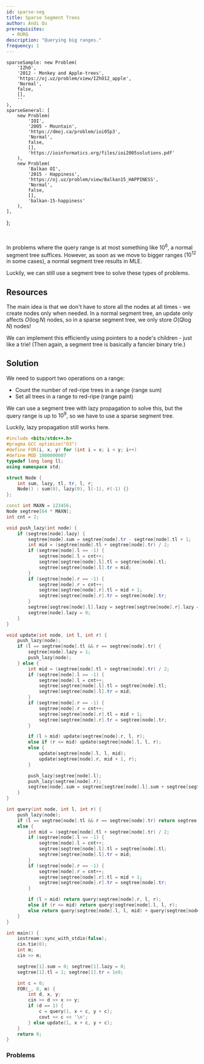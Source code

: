 ```yaml
---
id: sparse-seg
title: Sparse Segment Trees
author: Andi Qu
prerequisites:
  - RURQ
description: "Querying big ranges."
frequency: 1
---
```




	sparseSample: new Problem(
		'IZhO',
		'2012 - Monkey and Apple-trees',
		'https://oj.uz/problem/view/IZhO12_apple',
		'Normal',
		false,
		[],
		''
	),
	sparseGeneral: [
        new Problem(
            'IOI',
            '2005 - Mountain',
            'https://dmoj.ca/problem/ioi05p3',
            'Normal',
            false,
            [],
            'https://ioinformatics.org/files/ioi2005solutions.pdf'
        ),
		new Problem(
			'Balkan OI',
			'2015 - Happiness',
			'https://oj.uz/problem/view/Balkan15_HAPPINESS',
			'Normal',
			false,
			[],
			'balkan-15-happiness'
		),
	],
};

<FocusProblem problem={problems.sparseSample} />

<br />

In problems where the query range is at most something like $10^6$, a normal segment tree suffices. However, as soon as we move to bigger ranges ($10^{12}$ in some cases), a normal segment tree results in MLE.

Luckily, we can still use a segment tree to solve these types of problems.

## Resources

The main idea is that we don't have to store all the nodes at all times - we create nodes only when needed. In a normal segment tree, an update only affects $O(\log N)$ nodes, so in a sparse segment tree, we only store $O(Q \log N)$ nodes!

We can implement this efficiently using pointers to a node's children - just like a trie! (Then again, a segment tree is basically a fancier binary trie.)

<IncompleteSection />

<Resources>
    <Resource
        source="Benq"
        url="https://github.com/bqi343/USACO/blob/master/Implementations/content/data-structures/1D%20Range%20Queries%20(9.2)/SparseSeg%20(9.2).h"
        title="Implementation"
    />
</Resources>

## Solution

We need to support two operations on a range:

- Count the number of red-ripe trees in a range (range sum)
- Set all trees in a range to red-ripe (range paint)

We can use a segment tree with lazy propagation to solve this, but the query range is up to $10^9$, so we have to use a sparse segment tree.

Luckily, lazy propagation still works here.

<LanguageSection>

<CPPSection>

```cpp
#include <bits/stdc++.h>
#pragma GCC optimize("O3")
#define FOR(i, x, y) for (int i = x; i < y; i++)
#define MOD 1000000007
typedef long long ll;
using namespace std;

struct Node {
    int sum, lazy, tl, tr, l, r;
    Node() : sum(0), lazy(0), l(-1), r(-1) {}
};

const int MAXN = 123456;
Node segtree[64 * MAXN];
int cnt = 2;

void push_lazy(int node) {
    if (segtree[node].lazy) {
        segtree[node].sum = segtree[node].tr - segtree[node].tl + 1;
        int mid = (segtree[node].tl + segtree[node].tr) / 2;
        if (segtree[node].l == -1) {
            segtree[node].l = cnt++;
            segtree[segtree[node].l].tl = segtree[node].tl;
            segtree[segtree[node].l].tr = mid;
        }
        if (segtree[node].r == -1) {
            segtree[node].r = cnt++;
            segtree[segtree[node].r].tl = mid + 1;
            segtree[segtree[node].r].tr = segtree[node].tr;
        }
        segtree[segtree[node].l].lazy = segtree[segtree[node].r].lazy = 1;
        segtree[node].lazy = 0;
    }
}

void update(int node, int l, int r) {
    push_lazy(node);
    if (l == segtree[node].tl && r == segtree[node].tr) {
        segtree[node].lazy = 1;
        push_lazy(node);
    } else {
        int mid = (segtree[node].tl + segtree[node].tr) / 2;
        if (segtree[node].l == -1) {
            segtree[node].l = cnt++;
            segtree[segtree[node].l].tl = segtree[node].tl;
            segtree[segtree[node].l].tr = mid;
        }
        if (segtree[node].r == -1) {
            segtree[node].r = cnt++;
            segtree[segtree[node].r].tl = mid + 1;
            segtree[segtree[node].r].tr = segtree[node].tr;
        }

        if (l > mid) update(segtree[node].r, l, r);
        else if (r <= mid) update(segtree[node].l, l, r);
        else {
            update(segtree[node].l, l, mid);
            update(segtree[node].r, mid + 1, r);
        }

        push_lazy(segtree[node].l);
        push_lazy(segtree[node].r);
        segtree[node].sum = segtree[segtree[node].l].sum + segtree[segtree[node].r].sum;
    }
}

int query(int node, int l, int r) {
    push_lazy(node);
    if (l == segtree[node].tl && r == segtree[node].tr) return segtree[node].sum;
    else {
        int mid = (segtree[node].tl + segtree[node].tr) / 2;
        if (segtree[node].l == -1) {
            segtree[node].l = cnt++;
            segtree[segtree[node].l].tl = segtree[node].tl;
            segtree[segtree[node].l].tr = mid;
        }
        if (segtree[node].r == -1) {
            segtree[node].r = cnt++;
            segtree[segtree[node].r].tl = mid + 1;
            segtree[segtree[node].r].tr = segtree[node].tr;
        }

        if (l > mid) return query(segtree[node].r, l, r);
        else if (r <= mid) return query(segtree[node].l, l, r);
        else return query(segtree[node].l, l, mid) + query(segtree[node].r, mid + 1, r);
    }
}

int main() {
    iostream::sync_with_stdio(false);
    cin.tie(0);
    int m;
    cin >> m;

    segtree[1].sum = 0; segtree[1].lazy = 0;
    segtree[1].tl = 1; segtree[1].tr = 1e9;

    int c = 0;
    FOR(_, 0, m) {
        int d, x, y;
        cin >> d >> x >> y;
        if (d == 1) {
            c = query(1, x + c, y + c);
            cout << c << '\n';
        } else update(1, x + c, y + c);
    }
    return 0;
}
```

</CPPSection>

</LanguageSection>

### Problems

<Problems problems={problems.sparseGeneral} />
